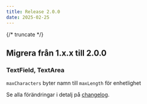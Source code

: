 ```yaml
---
title: Release 2.0.0
date: 2025-02-25
---
```


{/* truncate */}

## Migrera från 1.x.x till 2.0.0

### TextField, TextArea

`maxCharacters` byter namn till `maxLength` för enhetlighet

Se alla förändringar i detalj på [changelog](/changelog/2.0.0).

